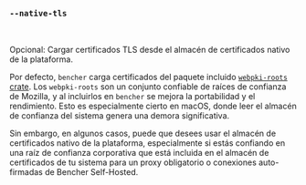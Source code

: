 ### `--native-tls`

<br />

Opcional: Cargar certificados TLS desde el almacén de certificados nativo de la plataforma.

Por defecto, `bencher` carga certificados del paquete incluido [`webpki-roots` crate][webpki-roots].
Los `webpki-roots` son un conjunto confiable de raíces de confianza de Mozilla,
y al incluirlos en `bencher` se mejora la portabilidad y el rendimiento.
Esto es especialmente cierto en macOS, donde leer el almacén de confianza del sistema genera una demora significativa.

Sin embargo, en algunos casos, puede que desees usar el almacén de certificados nativo de la plataforma,
especialmente si estás confiando en una raíz de confianza corporativa que está incluida en el almacén de certificados de tu sistema
para un proxy obligatorio o conexiones auto-firmadas de Bencher Self-Hosted.

[webpki-roots]: https://github.com/rustls/webpki-roots
